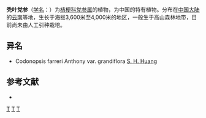 {{Speciesbox
| genus = Codonopsis
| species = farreri
| authority = Anthony
}}

'''秃叶党参'''（[[学名|学名]]：{{lang|la|''Codonopsis farreri''}}）为[[桔梗科|桔梗科]][[党参属|党参属]]的植物，为中国的特有植物。分布在[[中国大陆|中国大陆]]的[[云南|云南]]等地，生长于海拔3,600米至4,000米的地区，一般生于高山森林地带，目前尚未由人工引种栽培。

== 异名 ==
* Codonopsis farreri Anthony var. grandiflora [[黄素华|S. H. Huang]]

== 参考文献 ==
<div class="references-small">
* {{cite web| url =http://www.bioinfo.cn/db05/KmzwSpecies.php?action=view&id=3386| title =秃叶党参| work =《中国高等植物数据库全库》| publisher =中国科学院微生物研究所| author =昆明植物研究所| accessdate =2009-02-24| deadurl =yes| archiveurl =https://web.archive.org/web/20160305000129/http://www.bioinfo.cn/db05/KmzwSpecies.php?action=view&id=3386| archivedate =2016-03-05}}
</div>

{{taxonbar}}

[[Category:党参属|T]]
[[Category:中國特有植物|T]]
[[Category:云南植物|T]]